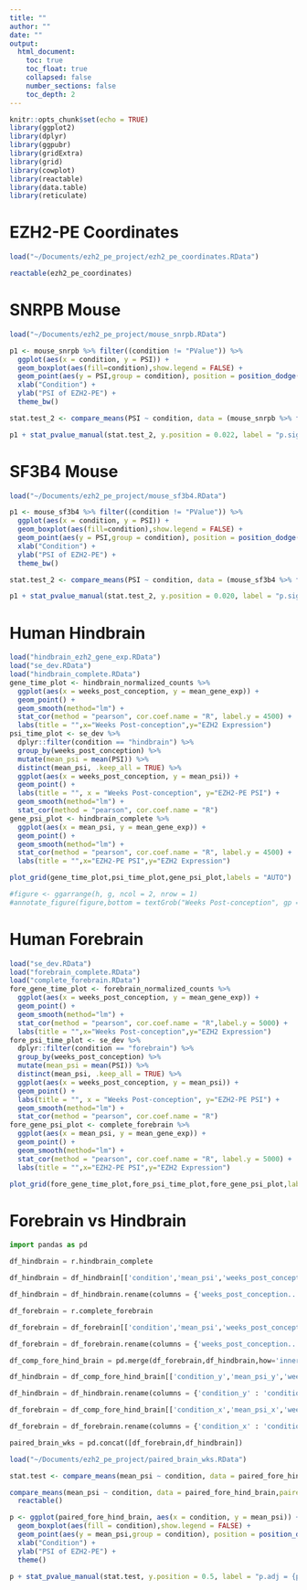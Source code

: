 ```yaml
---
title: ""
author: ""
date: ""
output:
  html_document:
    toc: true
    toc_float: true
    collapsed: false
    number_sections: false
    toc_depth: 2
---
```


```r
knitr::opts_chunk$set(echo = TRUE)
library(ggplot2)
library(dplyr)
library(ggpubr)
library(gridExtra)
library(grid)
library(cowplot)
library(reactable)
library(data.table)
library(reticulate)
```

# EZH2-PE Coordinates
```r

load("~/Documents/ezh2_pe_project/ezh2_pe_coordinates.RData")

reactable(ezh2_pe_coordinates)

```

# SNRPB Mouse

```r
load("~/Documents/ezh2_pe_project/mouse_snrpb.RData")

p1 <- mouse_snrpb %>% filter((condition != "PValue")) %>%
  ggplot(aes(x = condition, y = PSI)) +
  geom_boxplot(aes(fill=condition),show.legend = FALSE) +
  geom_point(aes(y = PSI,group = condition), position = position_dodge(width = 0.75)) +
  xlab("Condition") +
  ylab("PSI of EZH2-PE") +
  theme_bw()

stat.test_2 <- compare_means(PSI ~ condition, data = (mouse_snrpb %>% filter((condition != "PValue"))),paired = TRUE,p.adjust.method = "fdr", method = 't.test')

p1 + stat_pvalue_manual(stat.test_2, y.position = 0.022, label = "p.signif", position = position_dodge(0.8))
```

# SF3B4 Mouse

```r
load("~/Documents/ezh2_pe_project/mouse_sf3b4.RData")

p1 <- mouse_sf3b4 %>% filter((condition != "PValue")) %>%
  ggplot(aes(x = condition, y = PSI)) +
  geom_boxplot(aes(fill=condition),show.legend = FALSE) +
  geom_point(aes(y = PSI,group = condition), position = position_dodge(width = 0.75)) +
  xlab("Condition") +
  ylab("PSI of EZH2-PE") +
  theme_bw()

stat.test_2 <- compare_means(PSI ~ condition, data = (mouse_sf3b4 %>% filter((condition != "PValue"))),paired = TRUE,p.adjust.method = "fdr", method = 't.test')

p1 + stat_pvalue_manual(stat.test_2, y.position = 0.020, label = "p.signif", position = position_dodge(0.8))
```

# Human Hindbrain

```r
load("hindbrain_ezh2_gene_exp.RData")
load("se_dev.RData")
load("hindbrain_complete.RData")
gene_time_plot <- hindbrain_normalized_counts %>%
  ggplot(aes(x = weeks_post_conception, y = mean_gene_exp)) +
  geom_point() +
  geom_smooth(method="lm") +
  stat_cor(method = "pearson", cor.coef.name = "R", label.y = 4500) +
  labs(title = "",x="Weeks Post-conception",y="EZH2 Expression")
psi_time_plot <- se_dev %>%
  dplyr::filter(condition == "hindbrain") %>%
  group_by(weeks_post_conception) %>%
  mutate(mean_psi = mean(PSI)) %>%
  distinct(mean_psi, .keep_all = TRUE) %>%
  ggplot(aes(x = weeks_post_conception, y = mean_psi)) +
  geom_point() +
  labs(title = "", x = "Weeks Post-conception", y="EZH2-PE PSI") +
  geom_smooth(method="lm") +
  stat_cor(method = "pearson", cor.coef.name = "R")
gene_psi_plot <- hindbrain_complete %>%
  ggplot(aes(x = mean_psi, y = mean_gene_exp)) +
  geom_point() +
  geom_smooth(method="lm") +
  stat_cor(method = "pearson", cor.coef.name = "R", label.y = 4500) +
  labs(title = "",x="EZH2-PE PSI",y="EZH2 Expression")

plot_grid(gene_time_plot,psi_time_plot,gene_psi_plot,labels = "AUTO")

#figure <- ggarrange(h, g, ncol = 2, nrow = 1)
#annotate_figure(figure,bottom = textGrob("Weeks Post-conception", gp = gpar(cex = 1.0)))
```

# Human Forebrain

```r
load("se_dev.RData")
load("forebrain_complete.RData")
load("complete_forebrain.RData")
fore_gene_time_plot <- forebrain_normalized_counts %>%
  ggplot(aes(x = weeks_post_conception, y = mean_gene_exp)) +
  geom_point() +
  geom_smooth(method="lm") +
  stat_cor(method = "pearson", cor.coef.name = "R",label.y = 5000) +
  labs(title = "",x="Weeks Post-conception",y="EZH2 Expression")
fore_psi_time_plot <- se_dev %>%
  dplyr::filter(condition == "forebrain") %>%
  group_by(weeks_post_conception) %>%
  mutate(mean_psi = mean(PSI)) %>%
  distinct(mean_psi, .keep_all = TRUE) %>%
  ggplot(aes(x = weeks_post_conception, y = mean_psi)) +
  geom_point() +
  labs(title = "", x = "Weeks Post-conception", y="EZH2-PE PSI") +
  geom_smooth(method="lm") +
  stat_cor(method = "pearson", cor.coef.name = "R")
fore_gene_psi_plot <- complete_forebrain %>%
  ggplot(aes(x = mean_psi, y = mean_gene_exp)) +
  geom_point() +
  geom_smooth(method="lm") +
  stat_cor(method = "pearson", cor.coef.name = "R", label.y = 5000) +
  labs(title = "",x="EZH2-PE PSI",y="EZH2 Expression")

plot_grid(fore_gene_time_plot,fore_psi_time_plot,fore_gene_psi_plot,labels = "AUTO")
```

# Forebrain vs Hindbrain

```python
import pandas as pd

df_hindbrain = r.hindbrain_complete

df_hindbrain = df_hindbrain[['condition','mean_psi','weeks_post_conception...3','mean_gene_exp']]

df_hindbrain = df_hindbrain.rename(columns = {'weeks_post_conception...3': 'weeks_post_conception'})

df_forebrain = r.complete_forebrain

df_forebrain = df_forebrain[['condition','mean_psi','weeks_post_conception...3','mean_gene_exp']]

df_forebrain = df_forebrain.rename(columns = {'weeks_post_conception...3': 'weeks_post_conception'})

df_comp_fore_hind_brain = pd.merge(df_forebrain,df_hindbrain,how='inner',on='weeks_post_conception')

df_hindbrain = df_comp_fore_hind_brain[['condition_y','mean_psi_y','weeks_post_conception','mean_gene_exp_y']]

df_hindbrain = df_hindbrain.rename(columns = {'condition_y' : 'condition','mean_psi_y':'mean_psi','mean_gene_exp_y':'mean_gene_exp'})

df_forebrain = df_comp_fore_hind_brain[['condition_x','mean_psi_x','weeks_post_conception','mean_gene_exp_x']]

df_forebrain = df_forebrain.rename(columns = {'condition_x' : 'condition','mean_psi_x':'mean_psi','mean_gene_exp_x':'mean_gene_exp'})

paired_brain_wks = pd.concat([df_forebrain,df_hindbrain])

```

```r
load("~/Documents/ezh2_pe_project/paired_brain_wks.RData")

stat.test <- compare_means(mean_psi ~ condition, data = paired_fore_hind_brain,paired = TRUE,p.adjust.method = "fdr", method = 't.test') 

compare_means(mean_psi ~ condition, data = paired_fore_hind_brain,paired = TRUE,p.adjust.method = "fdr", method = 't.test') %>% dplyr::select(-".y.") %>%
  reactable()

p <- ggplot(paired_fore_hind_brain, aes(x = condition, y = mean_psi)) +
  geom_boxplot(aes(fill = condition),show.legend = FALSE) +
  geom_point(aes(y = mean_psi,group = condition), position = position_dodge(width = 0.75)) +
  xlab("Condition") +
  ylab("PSI of EZH2-PE") + 
  theme()

p + stat_pvalue_manual(stat.test, y.position = 0.5, label = "p.adj = {p.adj}", position = position_dodge(0.8))

```

